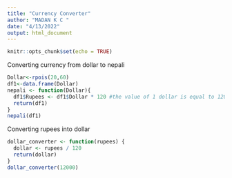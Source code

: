 ```yaml
---
title: "Currency Converter"
author: "MADAN K C "
date: "4/13/2022"
output: html_document
---
```


```r
knitr::opts_chunk$set(echo = TRUE)
```

Converting currency from dollar to nepali
```r
Dollar<-rpois(20,60)
df1<-data.frame(Dollar)
nepali <- function(Dollar){
  df1$Rupees <- df1$Dollar * 120 #the value of 1 dollar is equal to 120 nepali rupees
  return(df1)
}
nepali(df1)
```
Converting rupees into dollar
```r
dollar_converter <- function(rupees) {
  dollar <- rupees / 120
  return(dollar)
}
dollar_converter(12000)
```


